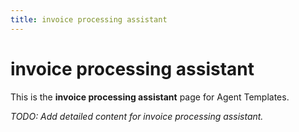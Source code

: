 ```yaml
---
title: invoice processing assistant
---
```


# invoice processing assistant

This is the **invoice processing assistant** page for Agent Templates.

_TODO: Add detailed content for invoice processing assistant._
